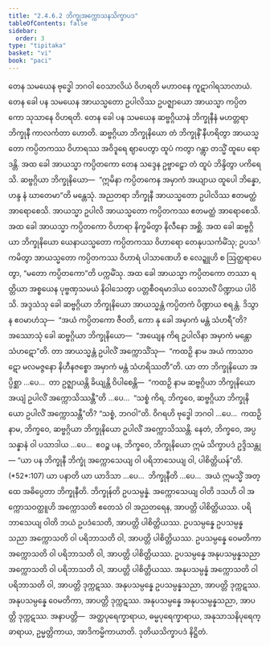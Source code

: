 ```yaml
---
title: "2.4.6.2 ဘိက္ခုအက္ကောသနသိက္ခာပဒ"
tableOfContents: false
sidebar:
  order: 3
type: "tipitaka"
basket: "vi"
book: "paci"
---
```



<DynamicBreadcrumb />

<Division number="1028" book="paci">

<Paragraph number="3103" book="paci">
တေန သမယေန ဗုဒ္ဓေါ ဘဂဝါ ဝေသာလိယံ ဝိဟရတိ မဟာဝနေ ကူဋာဂါရသာလာယံ. တေန ခေါ ပန သမယေန အာယသ္မတော ဥပါလိဿ ဥပဇ္ဈာယော အာယသ္မာ ကပ္ပိတကော သုသာနေ ဝိဟရတိ. တေန ခေါ ပန သမယေန ဆဗ္ဗဂ္ဂိယာနံ ဘိက္ခုနီနံ မဟတ္တရာ ဘိက္ခုနီ ကာလင်္ကတာ ဟောတိ. ဆဗ္ဗဂ္ဂိယာ ဘိက္ခုနိယော တံ ဘိက္ခုနိံ နီဟရိတွာ အာယသ္မတော ကပ္ပိတကဿ ဝိဟာရဿ အဝိဒူရေ ဈာပေတွာ ထူပံ ကတွာ ဂန္တွာ တသ္မိံ ထူပေ ရောဒန္တိ. အထ ခေါ အာယသ္မာ ကပ္ပိတကော တေန သဒ္ဒေန ဥဗ္ဗာဠှော တံ ထူပံ ဘိန္ဒိတွာ ပကိရေသိ. ဆဗ္ဗဂ္ဂိယာ ဘိက္ခုနိယော—  “ဣမိနာ ကပ္ပိတကေန အမှာကံ အယျာယ ထူပေါ ဘိန္နော, ဟန္ဒ နံ ဃာတေမာ”တိ မန္တေသုံ. အညတရာ ဘိက္ခုနီ အာယသ္မတော ဥပါလိဿ ဧတမတ္ထံ အာရောစေသိ. အာယသ္မာ ဥပါလိ အာယသ္မတော ကပ္ပိတကဿ ဧတမတ္ထံ အာရောစေသိ. အထ ခေါ အာယသ္မာ ကပ္ပိတကော ဝိဟာရာ နိက္ခမိတွာ နိလီနော အစ္ဆိ. အထ ခေါ ဆဗ္ဗဂ္ဂိယာ ဘိက္ခုနိယော ယေနာယသ္မတော ကပ္ပိတကဿ ဝိဟာရော တေနုပသင်္ကမိံသု; ဥပသင်္ကမိတွာ အာယသ္မတော ကပ္ပိတကဿ ဝိဟာရံ ပါသာဏေဟိ စ လေဍ္ဍူဟိ စ ဩတ္ထရာပေတွာ, “မတော ကပ္ပိတကော”တိ ပက္ကမိံသု.
</Paragraph>

<Paragraph number="3104" book="paci">
အထ ခေါ အာယသ္မာ ကပ္ပိတကော တဿာ ရတ္တိယာ အစ္စယေန ပုဗ္ဗဏှသမယံ နိဝါသေတွာ ပတ္တစီဝရမာဒါယ ဝေသာလိံ ပိဏ္ဍာယ ပါဝိသိ. အဒ္ဒသံသု ခေါ ဆဗ္ဗဂ္ဂိယာ ဘိက္ခုနိယော အာယသ္မန္တံ ကပ္ပိတကံ ပိဏ္ဍာယ စရန္တံ. ဒိသွာန ဧဝမာဟံသု—  “အယံ ကပ္ပိတကော ဇီဝတိ, ကော နု ခေါ အမှာကံ မန္တံ သံဟရီ”တိ?
</Paragraph>

<Paragraph number="3105" book="paci">
အဿောသုံ ခေါ ဆဗ္ဗဂ္ဂိယာ ဘိက္ခုနိယော—  “အယျေန ကိရ ဥပါလိနာ အမှာကံ မန္တော သံဟဋော”တိ. တာ အာယသ္မန္တံ ဥပါလိံ အက္ကောသိံသု—  “ကထဉှိ နာမ အယံ ကာသာဝဋော မလမဇ္ဇနော နိဟီနဇစ္စော အမှာကံ မန္တံ သံဟရိဿတီ”တိ.
</Paragraph>

<Paragraph number="3106" book="paci">
ယာ တာ ဘိက္ခုနိယော အပ္ပိစ္ဆာ …ပေ…  တာ ဥဇ္ဈာယန္တိ ခိယျန္တိ ဝိပါစေန္တိ—  “ကထဉှိ နာမ ဆဗ္ဗဂ္ဂိယာ ဘိက္ခုနိယော အယျံ ဥပါလိံ အက္ကောသိဿန္တီ”တိ …ပေ…  “သစ္စံ ကိရ, ဘိက္ခဝေ, ဆဗ္ဗဂ္ဂိယာ ဘိက္ခုနိယော ဥပါလိံ အက္ကောသန္တီ”တိ? “သစ္စံ, ဘဂဝါ”တိ. ဝိဂရဟိ ဗုဒ္ဓေါ ဘဂဝါ …ပေ…  ကထဉှိ နာမ, ဘိက္ခဝေ, ဆဗ္ဗဂ္ဂိယာ ဘိက္ခုနိယော ဥပါလိံ အက္ကောသိဿန္တိ. နေတံ, ဘိက္ခဝေ, အပ္ပသန္နာနံ ဝါ ပသာဒါယ …ပေ…  ဧဝဉ္စ ပန, ဘိက္ခဝေ, ဘိက္ခုနိယော ဣမံ သိက္ခာပဒံ ဥဒ္ဒိသန္တု—
</Paragraph>

</Division>
<Division number="1029" book="paci">

<Paragraph number="3107" book="paci">
<Emphasis>“ယာ ပန ဘိက္ခုနီ ဘိက္ခုံ အက္ကောသေယျ ဝါ ပရိဘာသေယျ ဝါ, ပါစိတ္တိယန်”</Emphasis>တိ. (*52*:<Emphasis>107</Emphasis>)
</Paragraph>

</Division>
<Division number="1030" book="paci">

<Paragraph number="3108" book="paci">
<Emphasis>ယာ ပနာ</Emphasis>တိ ယာ ယာဒိသာ …ပေ…  <Emphasis>ဘိက္ခုနီ</Emphasis>တိ …ပေ…  အယံ ဣမသ္မိံ အတ္ထေ အဓိပ္ပေတာ ဘိက္ခုနီတိ.
</Paragraph>

<Paragraph number="3109" book="paci">
<Emphasis>ဘိက္ခုန်</Emphasis>တိ ဥပသမ္ပန္နံ. <Emphasis>အက္ကောသေယျ ဝါ</Emphasis>တိ ဒသဟိ ဝါ အက္ကောသဝတ္ထူဟိ အက္ကောသတိ ဧတေသံ ဝါ အညတရေန, အာပတ္တိ ပါစိတ္တိယဿ.
</Paragraph>

<Paragraph number="3110" book="paci">
<Emphasis>ပရိဘာသေယျ ဝါ</Emphasis>တိ ဘယံ ဥပဒံသေတိ, အာပတ္တိ ပါစိတ္တိယဿ.
</Paragraph>

</Division>
<Division number="1031" book="paci">

<Paragraph number="3111" book="paci">
ဥပသမ္ပန္နေ ဥပသမ္ပန္နသညာ အက္ကောသတိ ဝါ ပရိဘာသတိ ဝါ, အာပတ္တိ ပါစိတ္တိယဿ. ဥပသမ္ပန္နေ ဝေမတိကာ အက္ကောသတိ ဝါ ပရိဘာသတိ ဝါ, အာပတ္တိ ပါစိတ္တိယဿ. ဥပသမ္ပန္နေ အနုပသမ္ပန္နသညာ အက္ကောသတိ ဝါ ပရိဘာသတိ ဝါ, အာပတ္တိ ပါစိတ္တိယဿ.
</Paragraph>

<Paragraph number="3112" book="paci">
အနုပသမ္ပန္နံ အက္ကောသတိ ဝါ ပရိဘာသတိ ဝါ, အာပတ္တိ ဒုက္ကဋဿ. အနုပသမ္ပန္နေ ဥပသမ္ပန္နသညာ, အာပတ္တိ ဒုက္ကဋဿ. အနုပသမ္ပန္နေ ဝေမတိကာ, အာပတ္တိ ဒုက္ကဋဿ. အနုပသမ္ပန္နေ အနုပသမ္ပန္နသညာ, အာပတ္တိ ဒုက္ကဋဿ.
</Paragraph>

</Division>
<Division number="1032" book="paci">

<Paragraph number="3113" book="paci">
အနာပတ္တိ—  အတ္ထပုရေက္ခာရာယ, ဓမ္မပုရေက္ခာရာယ, အနုသာသနိပုရေက္ခာရာယ, ဥမ္မတ္တိကာယ, အာဒိကမ္မိကာယာတိ.

</Paragraph>
</Division>

<Paragraph number="3114" type="center" book="paci">
ဒုတိယသိက္ခာပဒံ နိဋ္ဌိတံ.
</Paragraph>